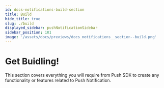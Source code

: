 ```yaml
---
id: docs-notifications-build-section
title: Build
hide_title: true
slug: ./build
displayed_sidebar: pushNotificationSidebar
sidebar_position: 101
image: '/assets/docs/previews/docs_notifications__section--build.png'
---
```


# Get Buidling!

This section covers everything you will require from Push SDK to create any functionality or features related to Push Notification.

<head>
  <title>Build section | Push Notifications | Push Documentation</title>
</head>


<DocCardList />
